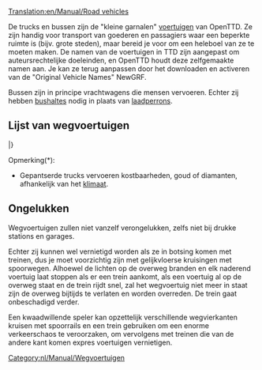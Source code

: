 [[Translation:en/Manual/Road vehicles]]
{{nl/Vertaling|en/Wegvoertuigen|0}}
{{nl/Manual/Inhoudsopgave}}

De trucks en bussen zijn de "kleine garnalen" [[nl/Manual/Voertuigen|voertuigen]] van OpenTTD. Ze zijn handig voor transport van goederen en passagiers waar een beperkte ruimte is (bijv. grote steden), maar bereid je voor om een heleboel van ze te moeten maken. De namen van de voertuigen in TTD zijn aangepast om auteursrechtelijke doeleinden, en OpenTTD houdt deze zelfgemaakte namen aan. Je kan ze terug aanpassen door het downloaden en activeren van de "Original Vehicle Names" NewGRF.

Bussen zijn in principe vrachtwagens die mensen vervoeren. Echter zij hebben [[nl/Manual/Laadperrons#bushalte|bushaltes]] nodig in plaats van [[nl/Manual/Laadperrons#vrachtwagen-laadperron|laadperrons]].

==Lijst van wegvoertuigen==
{{nl/Manual/Voertuigentabel/Start}}
{{en/Manual/VehicleTable/Header|Passagiers en Post}}
{{en/Manual/VehicleTable/Row|
*[[nl/Manual/Base Set/Road Vehicles/Bussen|Bussen]]
*[[nl/Manual/Base Set/Road Vehicles/Posttrucks|Postwagens]]
|
*[[nl/Manual/Base Set/Road Vehicles/Bussen|Bussen]]
*[[nl/Manual/Base Set/Road Vehicles/Posttrucks|Postwagens]]
|
*[[nl/Manual/Base Set/Road Vehicles/Bussen|Bussen]]
*[[nl/Manual/Base Set/Road Vehicles/Posttrucks|Postwagens]]
|
*[[nl/Manual/Base Set/Road Vehicles/Bussen|Bussen]]
*[[nl/Manual/Base Set/Road Vehicles/Posttrucks|Postwagens]]
}}
{{en/Manual/VehicleTable/Header|Gewone vracht}}
{{en/Manual/VehicleTable/Row|
*[[nl/Manual/Base Set/Road Vehicles/Olietankers|Olietankers]]
*[[nl/Manual/Base Set/Road Vehicles/Goederentrucks|Goederenvrachtwagens]]
*[[nl/Manual/Base Set/Road Vehicles/Graantrucks|Graanvrachtwagens]]
*[[nl/Manual/Base Set/Road Vehicles/Veewagens|Veewagens]]
*[[nl/Manual/Base Set/Road Vehicles/Houttrucks|Houtvrachtwagens]]
|
*[[nl/Manual/Base Set/Road Vehicles/Olietankers|Olietankers]]
*[[nl/Manual/Base Set/Road Vehicles/Goederentrucks|Goederenvrachtwagens]]
*[[nl/Manual/Base Set/Road Vehicles/Graantrucks|Graanvrachtwagens]]
*[[nl/Manual/Base Set/Road Vehicles/Veewagens|Veewagens]]
*[[nl/Manual/Base Set/Road Vehicles/Houttrucks|Houtvrachtwagens]]
|
*[[nl/Manual/Base Set/Road Vehicles/Olietankers|Olietankers]]
*[[nl/Manual/Base Set/Road Vehicles/Goederentrucks|Goederenvrachtwagens]]
*[[nl/Manual/Base Set/Road Vehicles/Graantrucks|Graanvrachtwagens]]
*-
*[[nl/Manual/Base Set/Road Vehicles/Houttrucks|Houtvrachtwagens]]
|
*[[nl/Manual/Base Set/Road Vehicles/Colatrucks|Colavrachtwagens]]
*[[nl/Manual/Base Set/Road Vehicles/Snoeptrucks|Snoepvrachtwagens]]
*[[nl/Manual/Base Set/Road Vehicles/Speelgoedtrucks|Speelgoedvrachtwagens]]
*[[nl/Manual/Base Set/Road Vehicles/Batterijtrucks|Batterijenvrachtwagens]]
*[[nl/Manual/Base Set/Road Vehicles/Suikerspintrucks|Suikerspinvrachtwagens]]
}}
{{en/Manual/VehicleTable/Header|Vergelijkbare vracht}}
{{en/Manual/VehicleTable/Row|
*[[nl/Gepantserde truck|Gepantserde trucks]]*
*[[nl/Manual/Base Set/Road Vehicles/Kolentrucks|Kolenvrachtwagens]]
*[[nl/Manual/Base Set/Road Vehicles/IJzerertstrucks|IJzerertsvrachtwagens]]
*[[nl/Manual/Base Set/Road Vehicles/Staaltrucks|Staalvrachtwagens]]
* -
|
*[[nl/Gepantserde truck|Gepantserde trucks]]*
*[[nl/Manual/Base Set/Road Vehicles/Kolentrucks|Kolenvrachtwagens]]
* -
*[[nl/Manual/Base Set/Road Vehicles/Papiertrucks|Papiervrachtwagens]]
*[[nl/Manual/Base Set/Road Vehicles/Voedselvrachtwagens|Voedselvrachtwagens]]
|
*[[nl/Gepantserde truck|Gepantserde trucks]]*
*-
*[[nl/Manual/Base Set/Road Vehicles/Koperertstrucks|Kopererts vrachtwagens]]
* -
*[[nl/Manual/Base Set/Road Vehicles/Voedselvrachtwagens|Voedselvrachtwagens]]
|
* -
*[[nl/Manual/Base Set/Road Vehicles/Suikertrucks|Suikervrachtwagens]]
* -
* -
* -
}}
{{en/Manual/VehicleTable/Header|Andere vracht}}
{{en/Manual/VehicleTable/Row|
|
|
*[[nl/Manual/Base Set/Road Vehicles/Watertankers|Watertankwagens]]
*[[nl/Manual/Base Set/Road Vehicles/Fruittrucks|Fruitvrachtwagens]]
*[[nl/Manual/Base Set/Road Vehicles/Rubbertrucks|Rubbervrachtwagens]]
|
*[[nl/Bubbelsvrachtwagen|Bubbelsvrachtwagens]]
*[[nl/Manual/Base Set/Road Vehicles/Frisdranktrucks|Frisdrankvrachtwagens]]
*[[nl/Manual/Base Set/Road Vehicles/Plastictrucks|Plasticvrachtwagens]]
*[[nl/Manual/Base Set/Road Vehicles/Toffeetrucks|Toffeevrachtwagens]]
}}
|}

Opmerking(*):
*Gepantserde trucks vervoeren kostbaarheden, goud of diamanten, afhankelijk van het [[nl/Manual/Klimaat|klimaat]].

==Ongelukken==
Wegvoertuigen zullen niet vanzelf verongelukken, zelfs niet bij drukke stations en garages.

Echter zij kunnen wel vernietigd worden als ze in botsing komen met treinen, dus je moet voorzichtig zijn met gelijkvloerse kruisingen met spoorwegen. Alhoewel de lichten op de overweg branden en elk naderend voertuig laat stoppen als er een trein aankomt, als een voertuig al op de overweg staat en de trein rijdt snel, zal het wegvoertuig niet meer in staat zijn de overweg bijtijds te verlaten en worden overreden. De trein gaat onbeschadigd verder.

Een kwaadwillende speler kan opzettelijk verschillende wegvierkanten kruisen met spoorrails en een trein gebruiken om een enorme verkeerschaos te veroorzaken, om vervolgens met treinen die van de andere kant komen expres voertuigen vernietigen.

[[Category:nl/Manual/Wegvoertuigen]]